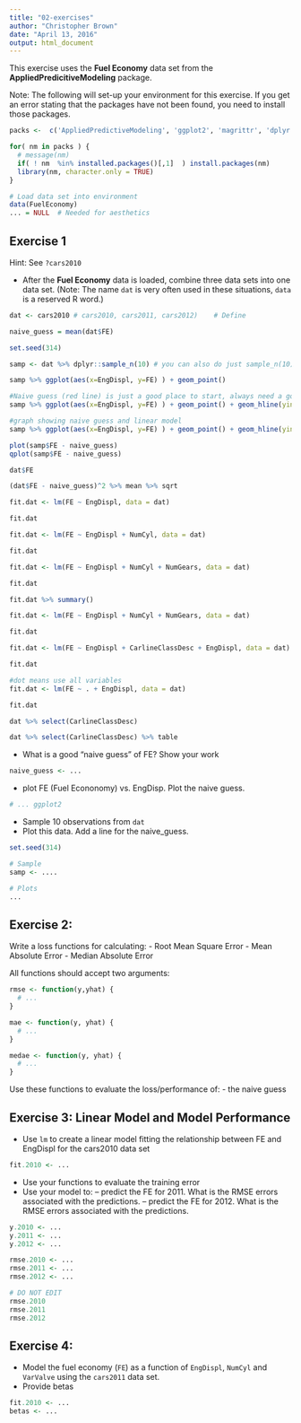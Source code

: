 ```yaml
---
title: "02-exercises"
author: "Christopher Brown"
date: "April 13, 2016"
output: html_document
---
```


This exercise uses the **Fuel Economy** data set from the **AppliedPredicitiveModeling** package.

Note: The following will set-up your environment for this exercise. If you get an error stating that the packages have not been found, you need to install those packages.


```r

packs <-  c('AppliedPredictiveModeling', 'ggplot2', 'magrittr', 'dplyr')

for( nm in packs ) { 
  # message(nm)
  if( ! nm  %in% installed.packages()[,1]  ) install.packages(nm)
  library(nm, character.only = TRUE)
}

# Load data set into environment
data(FuelEconomy)
... = NULL  # Needed for aesthetics 

```



## Exercise 1

Hint: See `?cars2010`


- After the **Fuel Economy** data is loaded, combine three data sets into one data set. (Note: The name `dat` is very often used in these situations, `data` is a reserved R word.)  

```r
dat <- cars2010 # cars2010, cars2011, cars2012)    # Define 

naive_guess = mean(dat$FE)

set.seed(314)

samp <- dat %>% dplyr::sample_n(10) # you can also do just sample_n(10) since no conflicts with deep lyer package

samp %>% ggplot(aes(x=EngDispl, y=FE) ) + geom_point()

#Naive guess (red line) is just a good place to start, always need a good place to start
samp %>% ggplot(aes(x=EngDispl, y=FE) ) + geom_point() + geom_hline(yintercept=naive_guess, color="red")

#graph showing naive guess and linear model
samp %>% ggplot(aes(x=EngDispl, y=FE) ) + geom_point() + geom_hline(yintercept=naive_guess, color="red") + stat_smooth(method = "lm", se=FALSE)

plot(samp$FE - naive_guess)
qplot(samp$FE - naive_guess)

dat$FE

(dat$FE - naive_guess)^2 %>% mean %>% sqrt

fit.dat <- lm(FE ~ EngDispl, data = dat)

fit.dat

fit.dat <- lm(FE ~ EngDispl + NumCyl, data = dat)

fit.dat

fit.dat <- lm(FE ~ EngDispl + NumCyl + NumGears, data = dat)

fit.dat

fit.dat %>% summary()

fit.dat <- lm(FE ~ EngDispl + NumCyl + NumGears, data = dat)

fit.dat

fit.dat <- lm(FE ~ EngDispl + CarlineClassDesc + EngDispl, data = dat)

fit.dat

#dot means use all variables 
fit.dat <- lm(FE ~ . + EngDispl, data = dat)

fit.dat

dat %>% select(CarlineClassDesc)

dat %>% select(CarlineClassDesc) %>% table


```


- What is a good "naive guess" of FE? Show your work

```r
naive_guess <- ...
```


- plot FE (Fuel Econonomy) vs. EngDisp. Plot the naive guess.

```r
# ... ggplot2  
```

- Sample 10 observations from `dat`
- Plot this data. Add a line for the naive_guess. 


```r

set.seed(314) 

# Sample 
samp <- .... 

# Plots 
...


```


## Exercise 2:


Write a loss functions for calculating:
- Root Mean Square Error
- Mean Absolute Error
- Median Absolute Error

All functions should accept two arguments: 


```r

rmse <- function(y,yhat) {
  # ...
}

mae <- function(y, yhat) {
  # ...
}

medae <- function(y, yhat) { 
  # ...
}

```

Use these functions to evaluate the loss/performance of:
- the naive guess



## Exercise 3: Linear Model and Model Performance 

- Use `lm` to create a linear model fitting the relationship between FE and EngDispl for the cars2010 data set


```r
fit.2010 <- ... 
```

- Use your functions to evaluate the training error
- Use your model to:
-- predict the FE for 2011. What is the RMSE errors associated with the predictions.
-- predict the FE for 2012. What is the RMSE errors associated with the predictions.

```r

y.2010 <- ... 
y.2011 <- ... 
y.2012 <- ...

rmse.2010 <- ...
rmse.2011 <- ...
rmse.2012 <- ... 

```


```r
# DO NOT EDIT 
rmse.2010 
rmse.2011
rmse.2012
```


## Exercise 4: 

- Model the fuel economy (`FE`) as a function of `EngDispl`, `NumCyl` and `VarValve` using the `cars2011` data set.  
- Provide betas


```r
fit.2010 <- ...
betas <- ...
```
